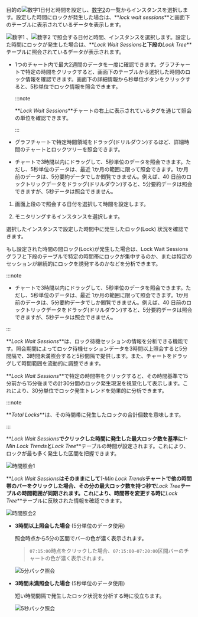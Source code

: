 <Title hashid="basicusage" level={props.level}>基本的な使い方</Title>

<Xclude product="mssql"><ProdImg img='db-locktress-basic.png' desc='Lock tree' /></Xclude>

<InDoc product="mssql"><ImgLang img="db-locktress-basic-mssql-v2.png" desc="Lock tree" /></InDoc>

<Xclude product='postgresql,mysql,altibase,mssql,mssql-v1,cubrid,tibero,db2,sapase'>

目的の![数字1](/img/number-01.png)日付と時間を設定し、[数字2](/img/number-02.png)の一覧からインスタンスを選択します。設定した時間にロックが発生した場合は、**_lock wait sessions_**と画面下のテーブルに表示されているデータを表示します。

</Xclude>

<InDoc product='postgresql,mysql,altibase,cubrid'>

![数字1](/img/number-01.png) <Cmdname sid="time" className="uitext" />、![数字2](/img/number-02.png) <Cmdname sid="instance" className="uitext" />で照会する日付と時間、インスタンスを選択します。設定した時間にロックが発生した場合は、**_Lock Wait Sessions_**と下段の**_Lock Tree_**テーブルに照会されているデータが表示されます。

- 1つのチャート内で最大2週間のデータを一度に確認できます。グラフチャートで特定の時間をクリックすると、画面下のテーブルから選択した時間のロック情報を確認できます。画面下の詳細情報から秒単位ボタンをクリックすると、5秒単位でロック情報を照会できます。

  :::note

  **_Lock Wait Sessions_**チャートの右上に表示されているタグを通じて照会の単位を確認できます。

  :::

- グラフチャートで特定時間領域をドラッグ(ドリルダウン)するほど、詳細時間のチャートとロックツリーを照会できます。

- チャートで3時間以内にドラッグして、5秒単位のデータを照会できます。ただし、5秒単位のデータは、最近 1か月の範囲に限って照会できます。1か月前のデータは、5分要約データでしか閲覧できません。例えば、40 日前のロックトリックデータをドラッグ(ドリルダウン)すると、5分要約データは照会できますが、5秒データは照会できません。

</InDoc>

<InDoc product="mssql,mssql-v1,tibero,db2,sapase">

1. 画面上段の<Cmdname sid="time" className="uitext" />で照会する日付を選択して時間を設定します。

2. モニタリングするインスタンスを選択します。 

選択したインスタンスで設定した時間中に発生したロック(Lock) 状況を確認できます。

もし設定された時間の間ロック(Lock)が発生した場合は、<UI>Lock Wait Sessions</UI>グラフと下段のテーブルで特定の時間帯にロックが集中するのか、または特定のセッションが継続的にロックを誘発するのかなどを分析できます。

:::note

- チャートで3時間以内にドラッグして、5秒単位のデータを照会できます。ただし、5秒単位のデータは、最近 1か月の範囲に限って照会できます。1か月前のデータは、5分要約データでしか閲覧できません。例えば、40 日前のロックトリックデータをドラッグ(ドリルダウン)すると、5分要約データは照会できますが、5秒データは照会できません。

:::

</InDoc>

<Title hashid="lockwaitsessions" level={props.level+1}><UI>Lock Wait Sessions</UI></Title>

**_Lock Wait Sessions_**は、ロック待機セッションの情報を分析できる機能です。照会期間によってロック待機セッションデータを3時間以上照会すると5分間隔で、3時間未満照会すると5秒間隔で提供します。また、チャートをドラッグして時間範囲を流動的に調整できます。

<Title hashid="1minlocktrend" level={props.level+1}><UI>1-Min Lock Trends</UI></Title>

**_Lock Wait Sessions_**で特定の時間帯をクリックすると、その時間基準で15分前から15分後までの計30分間のロック発生現況を視覚化して表示します。これにより、30分単位でロック発生トレンドを効果的に分析できます。 

:::note 

**_Total Locks_**は、その時間帯に発生したロックの合計個数を意味します。

:::

<Title hashid="selecttimelocktree" level={props.level+1}>時間照会</Title>

**_Lock Wait Sessions_**でクリックした時間に発生した最大ロック数を基準に**_1-Min Lock Trends_**と**_Lock Tree_**テーブルの時間が設定されます。これにより、ロックが最も多く発生した区間を把握できます。 

![時間照会1](/img/db-lock-tree-1-min-lock-trends2.png)

**_Lock Wait Sessions_**はそのままにして**_1-Min Lock Trends_**チャートで他の時間帯のバーをクリックした場合、その分の最大ロック数を持つ秒で**_Lock Tree_**テーブルの時間範囲が同期されます。これにより、時間帯を変更する時に**_Lock Tree_**テーブルに反映された情報を確認できます。

![時間照会2](/img/db-lock-tree-1-min-lock-trends3.png)

- **3時間以上照会した場合** (5分単位のデータ使用)

  照会時点から5分の区間でバーの色が濃く表示されます。 

  > `07:15:00`時点をクリックした場合、`07:15:00~07:20:00`区間バーのチャートの色が濃く表示されます。

  ![5分パック照会](/img/db-lock-tree-1-min-lock-trends-5min.png)

- **3時間未満照会した場合** (5秒単位のデータ使用)

  短い時間間隔で発生したロック状況を分析する時に役立ちます。 

  ![5秒パック照会](/img/db-lock-tree-1-min-lock-trends-5sec.png)
